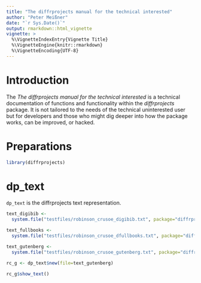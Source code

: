 ```yaml
---
title: "The diffrprojects manual for the technical interested"
author: "Peter Meißner"
date: "`r Sys.Date()`"
output: rmarkdown::html_vignette
vignette: >
  %\VignetteIndexEntry{Vignette Title}
  %\VignetteEngine{knitr::rmarkdown}
  %\VignetteEncoding{UTF-8}
---
```


# Introduction

The *The diffrprojects manual for the technical interested* is a technical documentation of functions and functionality within the *diffrprojects* package. It is not tailored to the needs of the technical uninterested user but for developers and those who might dig deeper into how the package works, can be improved, or hacked. 



# Preparations

```r
library(diffrprojects)
```


# dp_text

`dp_text` is the diffrprojects text representation.

```r
text_digibib <- 
  system.file("testfiles/robinson_crusoe_digibib.txt", package="diffrprojects")

text_fullbooks <- 
  system.file("testfiles/robinson_crusoe_dfullbooks.txt", package="diffrprojects")

text_gutenberg <- 
  system.file("testfiles/robinson_crusoe_gutenberg.txt", package="diffrprojects")

rc_g <- dp_text$new(file=text_gutenberg)

rc_g$show_text()
```


